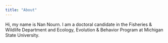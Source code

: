 ```yaml
---
title: "About"
---
```


Hi, my name is Nan Nourn. I am a doctoral candidate in the Fisheries & Wildlife 
Department and Ecology, Evolution & Behavior Program at Michigan State University.